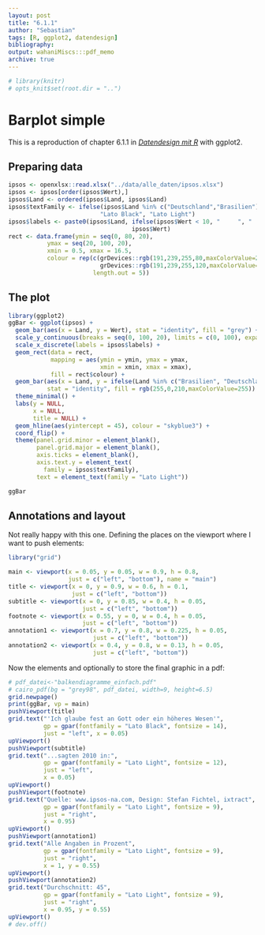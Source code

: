 ```yaml
---
layout: post
title: "6.1.1"
author: "Sebastian"
tags: [R, ggplot2, datendesign]
bibliography:
output: wahaniMiscs:::pdf_memo
archive: true
---
```


```r
# library(knitr)
# opts_knit$set(root.dir = "..")
```

# Barplot simple

This is a reproduction of chapter 6.1.1 in [*Datendesign mit R*](http://www.datendesign-r.de/) with ggplot2.

## Preparing data
```r
ipsos <- openxlsx::read.xlsx("../data/alle_daten/ipsos.xlsx")
ipsos <- ipsos[order(ipsos$Wert),]
ipsos$Land <- ordered(ipsos$Land, ipsos$Land)
ipsos$textFamily <- ifelse(ipsos$Land %in% c("Deutschland","Brasilien"),
                          "Lato Black", "Lato Light")
ipsos$labels <- paste0(ipsos$Land, ifelse(ipsos$Wert < 10, "     ", "  "),
                                   ipsos$Wert)
rect <- data.frame(ymin = seq(0, 80, 20),
           ymax = seq(20, 100, 20),
           xmin = 0.5, xmax = 16.5,
           colour = rep(c(grDevices::rgb(191,239,255,80,maxColorValue=255),
                          grDevices::rgb(191,239,255,120,maxColorValue=255)),
                        length.out = 5))
```

## The plot

```r
library(ggplot2)
ggBar <- ggplot(ipsos) +
  geom_bar(aes(x = Land, y = Wert), stat = "identity", fill = "grey") +
  scale_y_continuous(breaks = seq(0, 100, 20), limits = c(0, 100), expand = c(0, 0)) +
  scale_x_discrete(labels = ipsos$labels) +
  geom_rect(data = rect,
            mapping = aes(ymin = ymin, ymax = ymax,
                          xmin = xmin, xmax = xmax),
            fill = rect$colour) +
  geom_bar(aes(x = Land, y = ifelse(Land %in% c("Brasilien", "Deutschland"), Wert, NA)),
           stat = "identity", fill = rgb(255,0,210,maxColorValue=255)) +
  theme_minimal() +
  labs(y = NULL,
       x = NULL,
       title = NULL) +
  geom_hline(aes(yintercept = 45), colour = "skyblue3") +
  coord_flip() +
  theme(panel.grid.minor = element_blank(),
        panel.grid.major = element_blank(),
        axis.ticks = element_blank(),
        axis.text.y = element_text(
          family = ipsos$textFamily),
        text = element_text(family = "Lato Light"))

ggBar
```

## Annotations and layout

Not really happy with this one. Defining the places on the viewport where I want to push elements:

```r
library("grid")

main <- viewport(x = 0.05, y = 0.05, w = 0.9, h = 0.8,
                 just = c("left", "bottom"), name = "main")
title <- viewport(x = 0, y = 0.9, w = 0.6, h = 0.1,
                  just = c("left", "bottom"))
subtitle <- viewport(x = 0, y = 0.85, w = 0.4, h = 0.05,
                     just = c("left", "bottom"))
footnote <- viewport(x = 0.55, y = 0, w = 0.4, h = 0.05,
                     just = c("left", "bottom"))
annotation1 <- viewport(x = 0.7, y = 0.8, w = 0.225, h = 0.05,
                        just = c("left", "bottom"))
annotation2 <- viewport(x = 0.4, y = 0.8, w = 0.13, h = 0.05,
                        just = c("left", "bottom"))
```

Now the elements and optionally to store the final graphic in a pdf:

```r
# pdf_datei<-"balkendiagramme_einfach.pdf"
# cairo_pdf(bg = "grey98", pdf_datei, width=9, height=6.5)
grid.newpage()
print(ggBar, vp = main)
pushViewport(title)
grid.text("'Ich glaube fest an Gott oder ein höheres Wesen'",
          gp = gpar(fontfamily = "Lato Black", fontsize = 14),
          just = "left", x = 0.05)
upViewport()
pushViewport(subtitle)
grid.text("...sagten 2010 in:",
          gp = gpar(fontfamily = "Lato Light", fontsize = 12),
          just = "left",
          x = 0.05)
upViewport()
pushViewport(footnote)
grid.text("Quelle: www.ipsos-na.com, Design: Stefan Fichtel, ixtract",
          gp = gpar(fontfamily = "Lato Light", fontsize = 9),
          just = "right",
          x = 0.95)
upViewport()
pushViewport(annotation1)
grid.text("Alle Angaben in Prozent",
          gp = gpar(fontfamily = "Lato Light", fontsize = 9),
          just = "right",
          x = 1, y = 0.55)
upViewport()
pushViewport(annotation2)
grid.text("Durchschnitt: 45",
          gp = gpar(fontfamily = "Lato Light", fontsize = 9),
          just = "right",
          x = 0.95, y = 0.55)
upViewport()
# dev.off()
```
